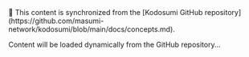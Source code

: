 <Note>
📡 This content is synchronized from the [Kodosumi GitHub repository](https://github.com/masumi-network/kodosumi/blob/main/docs/concepts.md).
</Note>

Content will be loaded dynamically from the GitHub repository...